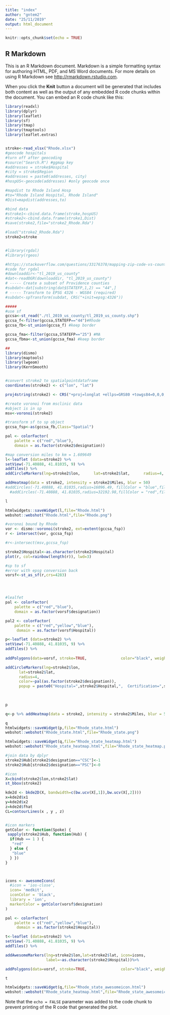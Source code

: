 ---
title: "index"
author: "gntem2"
date: "25/11/2019"
output: html_document
---

```{r setup, include=FALSE}
knitr::opts_chunk$set(echo = TRUE)
```

## R Markdown

This is an R Markdown document. Markdown is a simple formatting syntax for authoring HTML, PDF, and MS Word documents. For more details on using R Markdown see <http://rmarkdown.rstudio.com>.

When you click the **Knit** button a document will be generated that includes both content as well as the output of any embedded R code chunks within the document. You can embed an R code chunk like this:

```{r data}
library(readxl)
library(dplyr)
library(leaflet)
library(sf)
library(tmap)
library(tmaptools)
library(leaflet.extras)


stroke<-read_xlsx("Rhode.xlsx")
#geocode hospitals 
#turn off after geocoding
#source("Search.R") #ggmap key
#addresses = stroke$Hospital
#city = stroke$Region
#addresses = paste0(addresses, city)
#hospUS<-geocode(addresses) #only geocode once

#mapdist to Rhode Island Hosp
#to="Rhode Island Hospital, Rhode Island"
#Dist=mapdist(addresses,to)

#bind data
#stroke1<-cbind.data.frame(stroke,hospUS)
#stroke2<-cbind.data.frame(stroke1,Dist)
#save(stroke2,file="stroke2_Rhode.Rda")

#load("stroke2_Rhode.Rda")
stroke2=stroke


#library(rgdal)
#library(rgeos)

#https://stackoverflow.com/questions/33176378/mapping-zip-code-vs-county-shapefile-in-r
#code for rgdal
#downloaddir<-"tl_2019_us_county"
#dat<-readOGR(downloaddir, "tl_2019_us_county") 
# ----- Create a subset of Providence counties
#subdat<-dat[substring(dat$STATEFP,1,2) == "44",]
# ----- Transform to EPSG 4326 - WGS84 (required)
#subdat<-spTransform(subdat, CRS("+init=epsg:4326"))

#####
#use sf
gccsa<-st_read("./tl_2019_us_county/tl_2019_us_county.shp")
gccsa_f<-filter(gccsa,STATEFP=="44")#Rhode
gccsa_fb<-st_union(gccsa_f) #keep border

gccsa_fma<-filter(gccsa,STATEFP=="25") #MA
gccsa_fbma<-st_union(gccsa_fma) #keep border

##
library(dismo)
library(maptools)
library(lwgeom)
library(KernSmooth)


#convert stroke2 to spatialpointdataframe
coordinates(stroke2) <- c("lon", "lat")

proj4string(stroke2) <- CRS("+proj=longlat +ellps=GRS80 +towgs84=0,0,0,0,0,0,0 +no_defs")

#create voronoi from msclinic data
#object is in sp
msv<-voronoi(stroke2)

#transform sf to sp object
gccsa_fsp<-as(gccsa_fb,Class="Spatial")


```



```{r leaflet}

pal <- colorFactor(
    palette = c("red","blue"),
    domain = as.factor(stroke2$designation))

#map conversion miles to km = 1.609649
l<-leaflet (data=stroke2) %>%
setView(-71.40888, 41.81035, 9) %>%
addTiles() %>%
addCircleMarkers(lng=stroke2$lon,      lat=stroke2$lat,      radius=4,      color=~pal(as.factor(stroke2$designation)),      popup = paste0("Hospital=",stroke2$Hospital,",  Certification=",stroke2$designation,", Miles=",stroke2$Miles,", travel minutes=",stroke2$minutes))%>%

addHeatmap(data = stroke2, intensity = stroke2$Miles, blur = 50)
#addCircles(-71.40888, 41.81035,radius=16096.49, fillColor = "blue",fillOpacity = 0.1) #%>%
  #addCircles(-71.40888, 41.81035,radius=32192.98,fillColor = "red",fillOpacity = 0.1) 

l

htmlwidgets::saveWidget(l,file="Rhode.html")
webshot::webshot("Rhode.html",file="Rhode.png")
```

```{r, voronoi}


  
#voronoi bound by Rhode
vor <- dismo::voronoi(stroke2, ext=extent(gccsa_fsp))
r <- intersect(vor, gccsa_fsp)

#r<-intersect(msv,gccsa_fsp)

stroke2$Hospital<-as.character(stroke2$Hospital)
plot(r, col=rainbow(length(r)), lwd=3)

#sp to sf
#error with epsg conversion back
vorsf<-st_as_sf(r,crs=4283)




#lealfet
pal <- colorFactor(
    palette = c("red","blue"),
    domain = as.factor(vorsf$designation))

pal2 <- colorFactor(
    palette = c("red","yellow","blue"),
     domain = as.factor(vorsf$Hospital))

p<-leaflet (data=stroke2) %>%
setView(-71.40888, 41.81035, 9) %>%
addTiles() %>%
  
addPolygons(data=vorsf, stroke=TRUE,               color="black", weight=1,fillOpacity = .2,              fillColor=~pal2(as.factor(vorsf$Hospital)),fill=TRUE, popup =as.character(vorsf$Hospital),              highlightOptions = TRUE) %>%

addCircleMarkers(lng=stroke2$lon,
      lat=stroke2$lat,
      radius=4,
      color=~pal(as.factor(stroke2$designation)),
      popup = paste0("Hospital=",stroke2$Hospital,",  Certification=",stroke2$designation,", Miles=",stroke2$Miles,", travel minutes=",stroke2$minutes)) 
  

 
p

q<-p %>% addHeatmap(data = stroke2, intensity = stroke2$Miles, blur = 50)

q
htmlwidgets::saveWidget(p,file="Rhode_state.html")
webshot::webshot("Rhode_state.html",file="Rhode_state.png")

htmlwidgets::saveWidget(q,file="Rhode_state_heatmap.html")
webshot::webshot("Rhode_state_heatmap.html",file="Rhode_state_heatmap.png")

```
```{r}
#join data by dplyr
stroke2$Hub[stroke2$designation=="CSC"]<-1
stroke2$Hub[stroke2$designation=="PSC"]<-0

#icon
X=cbind(stroke2$lon,stroke2$lat)
st_bbox(stroke2)

kde2d <- bkde2D(X, bandwidth=c(bw.ucv(X[,1]),bw.ucv(X[,2])))
x=kde2d$x1
y=kde2d$x2
z=kde2d$fhat
CL=contourLines(x , y , z)


#icon markers
getColor <- function(Spoke) {
 sapply(stroke2$Hub, function(Hub) {
  if(Hub == 1 ) {
   "red"
  } else {
   "blue"
  } })
}



icons <- awesomeIcons(
  #icon = 'ios-close',
  icon= 'medkit',
  iconColor = 'black',
  library = 'ion',
  markerColor = getColor(vorsf$designation)
)

pal <- colorFactor(
    palette = c("red","yellow","blue"),
     domain = as.factor(stroke2$Hospital))

t<-leaflet (data=stroke2) %>%
setView(-71.40888, 41.81035, 9) %>%
addTiles() %>%

addAwesomeMarkers(lng=stroke2$lon,lat=stroke2$lat, icon=icons, 
                  label=~as.character(stroke2$Hospital))%>%

addPolygons(data=vorsf, stroke=TRUE,               color="black", weight=1,fillOpacity = .2,              fillColor=~pal(as.factor(vorsf$Hospital)),fill=TRUE, popup =as.character(vorsf$Hospital),              highlightOptions = TRUE)   

t

htmlwidgets::saveWidget(q,file="Rhode_state_awesomeicon.html")
webshot::webshot("Rhode_state_heatmap.html",file="Rhode_state_awesomeicon.png")
```

Note that the `echo = FALSE` parameter was added to the code chunk to prevent printing of the R code that generated the plot.
